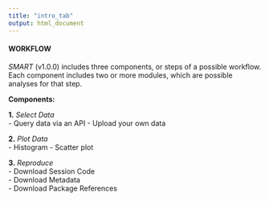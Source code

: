 ```yaml
---
title: "intro_tab"
output: html_document
---
```


#### WORKFLOW

*SMART* (v1.0.0) includes three components, or steps of a possible workflow. Each component includes two or more modules, which are possible analyses for that step.  

**Components:**  

**1.** *Select Data*  
- Query data via an API
- Upload your own data

**2.** *Plot Data*  
- Histogram
- Scatter plot

**3.** *Reproduce*  
- Download Session Code  
- Download Metadata  
- Download Package References 

